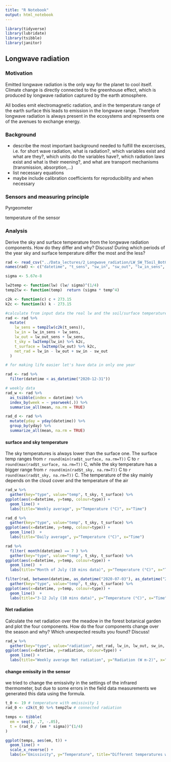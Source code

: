```yaml
---
title: "R Notebook"
output: html_notebook
---
```


```r
library(tidyverse)
library(lubridate)
library(tsibble)
library(janitor)
```



## Longwave radiation  


###  Motivation

Emitted longwave radiation is the only way for the planet to cool itself. Climate change is directly connected to the greenhouse effect, which is produced by longwave radiation captured by the earth atmosphere.

All bodies emit electromagnetic radiation, and in the temperature range of the earth surface this leads to emission in the longwave range.
Therefore longwave radiation is always present in the ecosystems and represents one of the avenues to exchange energy.

### Background
- describe the most important background needed to fulfill the excercises, i.e. for short wave radiation, what is radiation?, which variables exist and what are they?, which units do the variables have?,  which radiation laws exist and what is their meening?, and what are transport mechanisms (transmission, absorption,…)
- list necessary equations
- maybe include calibration coefficients for reproducibility and when necessary


### Sensors and measuring principle

Pyrgeometer

temperature of the sensor



### Analysis




Derive the sky and surface temperature from the longwave radiation
components. How do they differ and why? Discuss! During which
periods of the year sky and surface temperature differ the most and
the less?




```r
rad <- read_csv("../Data_lectures/2_Longwave_radiation/LW_SW_TSoil_BotGarten.csv")
names(rad) <- c("datetime", "t_sens", "sw_in", "sw_out", "lw_in_sens", "lw_out_sens", "t_soil")
```

```r
sigma <- 5.67e-8 

lw2temp <- function(lw) (lw/ sigma)^(1/4)
temp2lw <- function(temp)  return (sigma * temp^4)

c2k <- function(c) c + 273.15
k2c <- function(k) k - 273.15
```


```r
#calculate from input data the real lw and the soil/surface temperature
rad <- rad %>%
  mutate(
    lw_sens = temp2lw(c2k(t_sens)),
    lw_in = lw_in_sens + lw_sens,
    lw_out = lw_out_sens + lw_sens,
    t_sky = lw2temp(lw_in) %>% k2c,
    t_surface = lw2temp(lw_out) %>% k2c,
    net_rad = lw_in - lw_out + sw_in - sw_out
  )
```

```r
# for making life easier let's have data in only one year

rad <- rad %>%
  filter(datetime < as_datetime("2020-12-31"))
```


```r
# weekly data
rad_w <- rad %>% 
  as_tsibble(index = datetime) %>%
  index_by(week = ~ yearweek(.)) %>%
  summarise_all(mean, na.rm = TRUE)
```


```r
rad_d <- rad %>%
  mutate(yday = yday(datetime)) %>%
  group_by(yday) %>%
  summarize_all(mean, na.rm = TRUE)
```




#### surface and sky temperature


The sky temperatures is always lower than the surface one. The surface temp ranges from `r round(min(rad$t_surface, na.rm=T))` C to `r round(max(rad$t_surface, na.rm=T))` C, while the sky temperature has a bigger range from `r round(min(rad$t_sky, na.rm=T))` C to `r round(max(rad$t_sky, na.rm=T))` C.
The temperature of the sky mainly depends on the cloud cover and the temperature of the air


```r
rad_w %>%
  gather(key="type", value="temp", t_sky, t_surface) %>%
ggplot(aes(x=datetime, y=temp, colour=type)) +
  geom_line() +
  labs(title="Weekly average", y="Temperature (°C)", x="Time")
```


```r
rad_d %>%
  gather(key="type", value="temp", t_sky, t_surface) %>%
ggplot(aes(x=datetime, y=temp, colour=type)) +
  geom_line()  +
  labs(title="Daily average", y="Temperature (°C)", x="Time")
```


```r
rad %>%
  filter( month(datetime) == 7 ) %>%
  gather(key="type", value="temp", t_sky, t_surface) %>%
ggplot(aes(x=datetime, y=temp, colour=type)) +
  geom_line()  +
  labs(title="Month of July (10 mins data)", y="Temperature (°C)", x="Time")
```




```r
filter(rad, between(datetime, as_datetime("2020-07-03"), as_datetime("2020-07-12"))) %>%
  gather(key="type", value="temp", t_sky, t_surface) %>%
ggplot(aes(x=datetime, y=temp, colour=type)) +
  geom_line()  +
  labs(title="3-12 July (10 mins data)", y="Temperature (°C)", x="Time")
```











#### Net radiation


Calculate the net radiation over the meadow in the forest botanical
garden and plot the four components. How do the four components
change over the season and why? Which unexpected results you
found? Discuss!




```r
rad_w %>%
  gather(key="type", value="radiation", net_rad, lw_in, lw_out, sw_in, sw_out, factor_key = T) %>%
ggplot(aes(x=datetime, y=radiation, colour=type)) +
  geom_line() +
  labs(title="Weekly average Net radiation", y="Radiation (W m-2)", x="Time")
```


#### change emissity in the sensor

we tried to change the emissivity in the settings of the infrared thermometer, but due to some errors in the field data measurements we generated this data using the formula.


```r
t_0 <- 19 # temperature with emissivity 1
rad_0 <- c2k(t_0) %>% temp2lw # connected radiation 

temps <- tibble(
  em = seq(1, .7, -.05),
  t = (rad_0 / (em * sigma))^(1/4) 
) 
```

```r
ggplot(temps, aes(em, t)) +
  geom_line() +
  scale_x_reverse() +
  labs(x="Emissivity", y="Temperature", title="Different temperatures with different emissivity")
```

